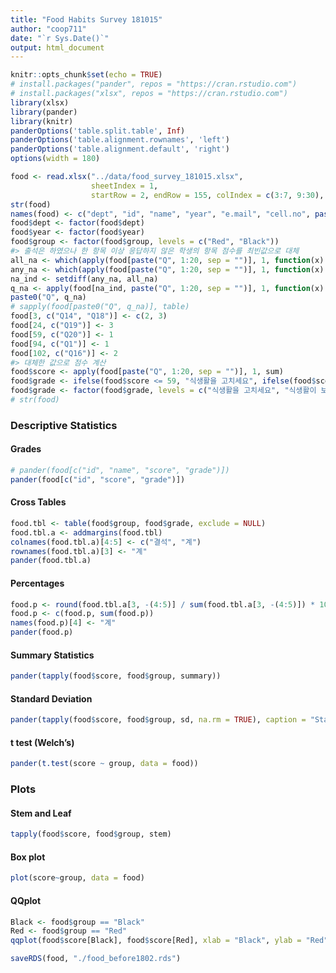 ```yaml
---
title: "Food Habits Survey 181015"
author: "coop711"
date: "`r Sys.Date()`"
output: html_document
---
```


```r
knitr::opts_chunk$set(echo = TRUE)
# install.packages("pander", repos = "https://cran.rstudio.com")
# install.packages("xlsx", repos = "https://cran.rstudio.com")
library(xlsx)
library(pander)
library(knitr)
panderOptions('table.split.table', Inf)
panderOptions('table.alignment.rownames', 'left')
panderOptions('table.alignment.default', 'right')
options(width = 180)
```

<!--
### Data 
-->

```r
food <- read.xlsx("../data/food_survey_181015.xlsx", 
                  sheetIndex = 1, 
                  startRow = 2, endRow = 155, colIndex = c(3:7, 9:30), colClasses = c(rep("character", 6), rep("numeric", 20), "character"), stringsAsFactors = FALSE)
str(food)
names(food) <- c("dept", "id", "name", "year", "e.mail", "cell.no", paste("Q", 1:20, sep = ""), "group")
food$dept <- factor(food$dept)
food$year <- factor(food$year)
food$group <- factor(food$group, levels = c("Red", "Black"))
#> 출석은 하였으나 한 항목 이상 응답하지 않은 학생의 항목 점수를 최빈값으로 대체
all_na <- which(apply(food[paste("Q", 1:20, sep = "")], 1, function(x) all(is.na(x))))
any_na <- which(apply(food[paste("Q", 1:20, sep = "")], 1, function(x) any(is.na(x))))
na_ind <- setdiff(any_na, all_na)
q_na <- apply(food[na_ind, paste("Q", 1:20, sep = "")], 1, function(x) which(is.na(x)))
paste0("Q", q_na)
# sapply(food[paste0("Q", q_na)], table)
food[3, c("Q14", "Q18")] <- c(2, 3)
food[24, c("Q19")] <- 3
food[59, c("Q20")] <- 1
food[94, c("Q1")] <- 1
food[102, c("Q16")] <- 2
#> 대체한 값으로 점수 계산
food$score <- apply(food[paste("Q", 1:20, sep = "")], 1, sum)
food$grade <- ifelse(food$score <= 59, "식생활을 고치세요", ifelse(food$score <= 79, "식생활이 보통입니다", ifelse(food$score <= 100, "식생활이 대체로 좋아요", NA)))
food$grade <- factor(food$grade, levels = c("식생활을 고치세요", "식생활이 보통입니다", "식생활이 대체로 좋아요"), ordered = TRUE)
# str(food)
```

### Descriptive Statistics

#### Grades

```r
# pander(food[c("id", "name", "score", "grade")])
pander(food[c("id", "score", "grade")])
```

#### Cross Tables

```r
food.tbl <- table(food$group, food$grade, exclude = NULL)
food.tbl.a <- addmargins(food.tbl)
colnames(food.tbl.a)[4:5] <- c("결석", "계")
rownames(food.tbl.a)[3] <- "계"
pander(food.tbl.a)
```

#### Percentages

```r
food.p <- round(food.tbl.a[3, -(4:5)] / sum(food.tbl.a[3, -(4:5)]) * 100, digits = 1)
food.p <- c(food.p, sum(food.p))
names(food.p)[4] <- "계"
pander(food.p)
```

#### Summary Statistics

```r
pander(tapply(food$score, food$group, summary))
```

#### Standard Deviation

```r
pander(tapply(food$score, food$group, sd, na.rm = TRUE), caption = "Standard Deviation")
```

#### t test (Welch's)

```r
pander(t.test(score ~ group, data = food))
```

### Plots

#### Stem and Leaf

```r
tapply(food$score, food$group, stem)
```

#### Box plot

```r
plot(score~group, data = food)
```

#### QQplot

```r
Black <- food$group == "Black"
Red <- food$group == "Red"
qqplot(food$score[Black], food$score[Red], xlab = "Black", ylab = "Red")
```

<!--
### save
-->

```r
saveRDS(food, "./food_before1802.rds")
```
